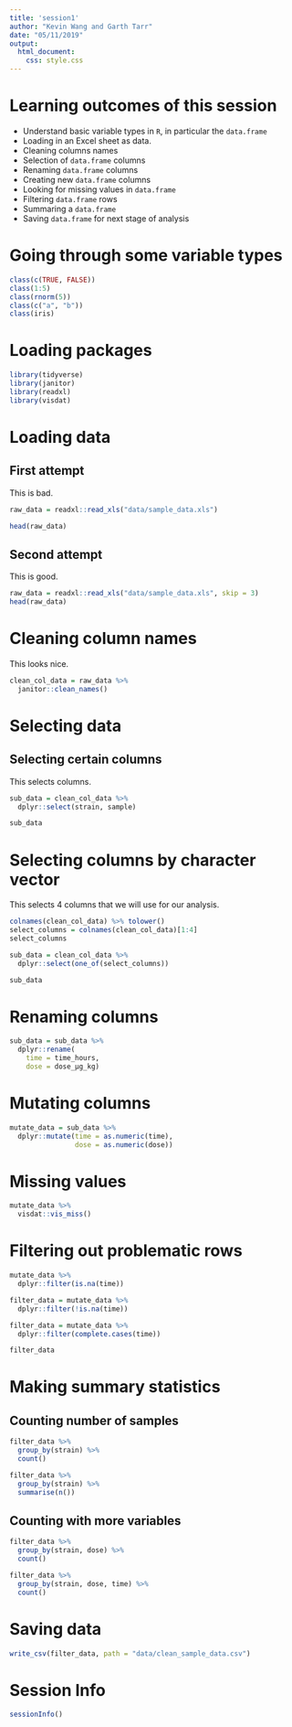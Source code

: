 ```yaml
---
title: 'session1'
author: "Kevin Wang and Garth Tarr"
date: "05/11/2019"
output:
  html_document:
    css: style.css
---
```


# Learning outcomes of this session

+ Understand basic variable types in `R`, in particular the `data.frame`
+ Loading in an Excel sheet as data. 
+ Cleaning columns names 
+ Selection of `data.frame` columns
+ Renaming `data.frame` columns
+ Creating new `data.frame` columns
+ Looking for missing values in `data.frame`
+ Filtering `data.frame` rows
+ Summaring a `data.frame`
+ Saving `data.frame` for next stage of analysis


# Going through some variable types

```r
class(c(TRUE, FALSE))
class(1:5)
class(rnorm(5))
class(c("a", "b"))
class(iris)
```



# Loading packages 
```r
library(tidyverse)
library(janitor)
library(readxl)
library(visdat)
```


# Loading data


## First attempt

This is bad.

```r
raw_data = readxl::read_xls("data/sample_data.xls")

head(raw_data)
```

## Second attempt

This is good. 

```r
raw_data = readxl::read_xls("data/sample_data.xls", skip = 3)
head(raw_data)
```


# Cleaning column names

This looks nice. 

```r
clean_col_data = raw_data %>% 
  janitor::clean_names()
```


# Selecting data


## Selecting certain columns

This selects columns.

```r
sub_data = clean_col_data %>% 
  dplyr::select(strain, sample)

sub_data
```


# Selecting columns by character vector

This selects 4 columns that we will use for our analysis.

```r
colnames(clean_col_data) %>% tolower()
select_columns = colnames(clean_col_data)[1:4]
select_columns

sub_data = clean_col_data %>% 
  dplyr::select(one_of(select_columns))

sub_data
```


# Renaming columns


```r
sub_data = sub_data %>% 
  dplyr::rename(
    time = time_hours,
    dose = dose_µg_kg)
```

# Mutating columns

```r
mutate_data = sub_data %>% 
  dplyr::mutate(time = as.numeric(time), 
                dose = as.numeric(dose))
```


# Missing values 
```r
mutate_data %>% 
  visdat::vis_miss()
```

# Filtering out problematic rows

```r
mutate_data %>% 
  dplyr::filter(is.na(time))

filter_data = mutate_data %>% 
  dplyr::filter(!is.na(time))

filter_data = mutate_data %>% 
  dplyr::filter(complete.cases(time))

filter_data
```


# Making summary statistics 

## Counting number of samples
```r
filter_data %>% 
  group_by(strain) %>% 
  count()

filter_data %>% 
  group_by(strain) %>% 
  summarise(n())
```

## Counting with more variables
```r
filter_data %>% 
  group_by(strain, dose) %>% 
  count()

filter_data %>% 
  group_by(strain, dose, time) %>% 
  count()
```



# Saving data

```r
write_csv(filter_data, path = "data/clean_sample_data.csv")
```


# Session Info 
```r
sessionInfo()
```

